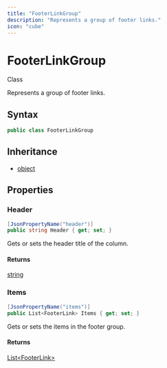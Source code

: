 ```yaml
---
title: "FooterLinkGroup"
description: "Represents a group of footer links."
icon: "cube"
---
```


# FooterLinkGroup

<Badge variant="outline">Class</Badge>

Represents a group of footer links.

## Syntax

```csharp
public class FooterLinkGroup
```

## Inheritance

- [object](https://learn.microsoft.com/dotnet/api/system.object)

## Properties

### Header

```csharp
[JsonPropertyName("header")]
public string Header { get; set; }
```

Gets or sets the header title of the column.

#### Returns

[string](https://learn.microsoft.com/dotnet/api/system.string)

### Items

```csharp
[JsonPropertyName("items")]
public List<FooterLink> Items { get; set; }
```

Gets or sets the items in the footer group.

#### Returns

[List&lt;FooterLink&gt;](https://learn.microsoft.com/dotnet/api/system.collections.generic.list-1)


